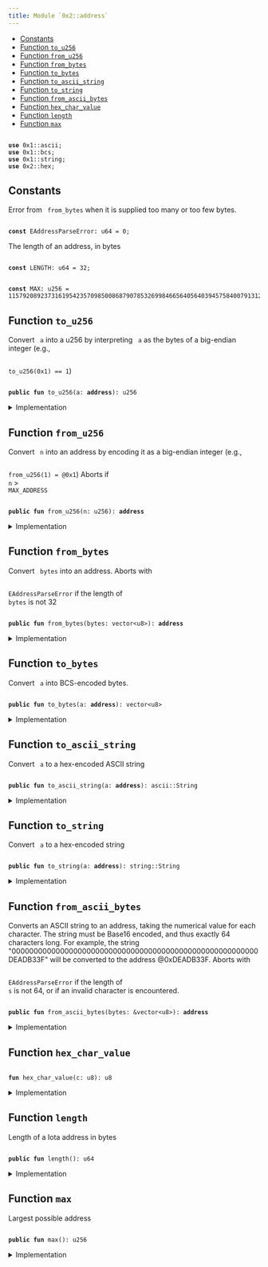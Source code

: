 ```yaml
---
title: Module `0x2::address`
---
```




-  [Constants](#@Constants_0)
-  [Function `to_u256`](#0x2_address_to_u256)
-  [Function `from_u256`](#0x2_address_from_u256)
-  [Function `from_bytes`](#0x2_address_from_bytes)
-  [Function `to_bytes`](#0x2_address_to_bytes)
-  [Function `to_ascii_string`](#0x2_address_to_ascii_string)
-  [Function `to_string`](#0x2_address_to_string)
-  [Function `from_ascii_bytes`](#0x2_address_from_ascii_bytes)
-  [Function `hex_char_value`](#0x2_address_hex_char_value)
-  [Function `length`](#0x2_address_length)
-  [Function `max`](#0x2_address_max)


<pre><code>
<b>use</b> <Link href="../move-stdlib/ascii.md#0x1_ascii">0x1::ascii</Link>;
<b>use</b> <Link href="../move-stdlib/bcs.md#0x1_bcs">0x1::bcs</Link>;
<b>use</b> <Link href="../move-stdlib/string.md#0x1_string">0x1::string</Link>;
<b>use</b> <Link href="../iota-framework/hex.md#0x2_hex">0x2::hex</Link>;
</code></pre>



<Link id="@Constants_0"></Link>

## Constants


<Link id="0x2_address_EAddressParseError"></Link>

Error from <code>
from_bytes</code> when it is supplied too many or too few bytes.


<pre><code>
<b>const</b> <Link href="../iota-framework/address.md#0x2_address_EAddressParseError">EAddressParseError</Link>: u64 = 0;
</code></pre>



<Link id="0x2_address_LENGTH"></Link>

The length of an address, in bytes


<pre><code>
<b>const</b> <Link href="../iota-framework/address.md#0x2_address_LENGTH">LENGTH</Link>: u64 = 32;
</code></pre>



<Link id="0x2_address_MAX"></Link>



<pre><code>
<b>const</b> <Link href="../iota-framework/address.md#0x2_address_MAX">MAX</Link>: u256 = 115792089237316195423570985008687907853269984665640564039457584007913129639935;
</code></pre>



<Link id="0x2_address_to_u256"></Link>

## Function `to_u256`

Convert <code>
a</code> into a u256 by interpreting <code>
a</code> as the bytes of a big-endian integer
(e.g., <code>
<Link href="../iota-framework/address.md#0x2_address_to_u256">to_u256</Link>(0x1) == 1</code>)


<pre><code>
<b>public</b> <b>fun</b> <Link href="../iota-framework/address.md#0x2_address_to_u256">to_u256</Link>(a: <b>address</b>): u256
</code></pre>



<details>
<summary>Implementation</summary>


<pre><code>
<b>public</b> <b>native</b> <b>fun</b> <Link href="../iota-framework/address.md#0x2_address_to_u256">to_u256</Link>(a: <b>address</b>): u256;
</code></pre>



</details>

<Link id="0x2_address_from_u256"></Link>

## Function `from_u256`

Convert <code>
n</code> into an address by encoding it as a big-endian integer (e.g., <code>
<Link href="../iota-framework/address.md#0x2_address_from_u256">from_u256</Link>(1) = @0x1</code>)
Aborts if <code>
n</code> > <code>
MAX_ADDRESS</code>


<pre><code>
<b>public</b> <b>fun</b> <Link href="../iota-framework/address.md#0x2_address_from_u256">from_u256</Link>(n: u256): <b>address</b>
</code></pre>



<details>
<summary>Implementation</summary>


<pre><code>
<b>public</b> <b>native</b> <b>fun</b> <Link href="../iota-framework/address.md#0x2_address_from_u256">from_u256</Link>(n: u256): <b>address</b>;
</code></pre>



</details>

<Link id="0x2_address_from_bytes"></Link>

## Function `from_bytes`

Convert <code>
bytes</code> into an address.
Aborts with <code>
<Link href="../iota-framework/address.md#0x2_address_EAddressParseError">EAddressParseError</Link></code> if the length of <code>
bytes</code> is not 32


<pre><code>
<b>public</b> <b>fun</b> <Link href="../iota-framework/address.md#0x2_address_from_bytes">from_bytes</Link>(bytes: <Link href="../move-stdlib/vector.md#0x1_vector">vector</Link>&lt;u8&gt;): <b>address</b>
</code></pre>



<details>
<summary>Implementation</summary>


<pre><code>
<b>public</b> <b>native</b> <b>fun</b> <Link href="../iota-framework/address.md#0x2_address_from_bytes">from_bytes</Link>(bytes: <Link href="../move-stdlib/vector.md#0x1_vector">vector</Link>&lt;u8&gt;): <b>address</b>;
</code></pre>



</details>

<Link id="0x2_address_to_bytes"></Link>

## Function `to_bytes`

Convert <code>
a</code> into BCS-encoded bytes.


<pre><code>
<b>public</b> <b>fun</b> <Link href="../iota-framework/address.md#0x2_address_to_bytes">to_bytes</Link>(a: <b>address</b>): <Link href="../move-stdlib/vector.md#0x1_vector">vector</Link>&lt;u8&gt;
</code></pre>



<details>
<summary>Implementation</summary>


<pre><code>
<b>public</b> <b>fun</b> <Link href="../iota-framework/address.md#0x2_address_to_bytes">to_bytes</Link>(a: <b>address</b>): <Link href="../move-stdlib/vector.md#0x1_vector">vector</Link>&lt;u8&gt; \{
    <Link href="../move-stdlib/bcs.md#0x1_bcs_to_bytes">bcs::to_bytes</Link>(&a)
}
</code></pre>



</details>

<Link id="0x2_address_to_ascii_string"></Link>

## Function `to_ascii_string`

Convert <code>
a</code> to a hex-encoded ASCII string


<pre><code>
<b>public</b> <b>fun</b> <Link href="../iota-framework/address.md#0x2_address_to_ascii_string">to_ascii_string</Link>(a: <b>address</b>): <Link href="../move-stdlib/ascii.md#0x1_ascii_String">ascii::String</Link>
</code></pre>



<details>
<summary>Implementation</summary>


<pre><code>
<b>public</b> <b>fun</b> <Link href="../iota-framework/address.md#0x2_address_to_ascii_string">to_ascii_string</Link>(a: <b>address</b>): <Link href="../move-stdlib/ascii.md#0x1_ascii_String">ascii::String</Link> \{
    <Link href="../iota-framework/hex.md#0x2_hex_encode">hex::encode</Link>(<Link href="../iota-framework/address.md#0x2_address_to_bytes">to_bytes</Link>(a)).<Link href="../iota-framework/address.md#0x2_address_to_ascii_string">to_ascii_string</Link>()
}
</code></pre>



</details>

<Link id="0x2_address_to_string"></Link>

## Function `to_string`

Convert <code>
a</code> to a hex-encoded string


<pre><code>
<b>public</b> <b>fun</b> <Link href="../iota-framework/address.md#0x2_address_to_string">to_string</Link>(a: <b>address</b>): <Link href="../move-stdlib/string.md#0x1_string_String">string::String</Link>
</code></pre>



<details>
<summary>Implementation</summary>


<pre><code>
<b>public</b> <b>fun</b> <Link href="../iota-framework/address.md#0x2_address_to_string">to_string</Link>(a: <b>address</b>): <Link href="../move-stdlib/string.md#0x1_string_String">string::String</Link> \{
    <Link href="../iota-framework/address.md#0x2_address_to_ascii_string">to_ascii_string</Link>(a).<Link href="../iota-framework/address.md#0x2_address_to_string">to_string</Link>()
}
</code></pre>



</details>

<Link id="0x2_address_from_ascii_bytes"></Link>

## Function `from_ascii_bytes`

Converts an ASCII string to an address, taking the numerical value for each character. The
string must be Base16 encoded, and thus exactly 64 characters long.
For example, the string "00000000000000000000000000000000000000000000000000000000DEADB33F"
will be converted to the address @0xDEADB33F.
Aborts with <code>
<Link href="../iota-framework/address.md#0x2_address_EAddressParseError">EAddressParseError</Link></code> if the length of <code>
s</code> is not 64,
or if an invalid character is encountered.


<pre><code>
<b>public</b> <b>fun</b> <Link href="../iota-framework/address.md#0x2_address_from_ascii_bytes">from_ascii_bytes</Link>(bytes: &<Link href="../move-stdlib/vector.md#0x1_vector">vector</Link>&lt;u8&gt;): <b>address</b>
</code></pre>



<details>
<summary>Implementation</summary>


<pre><code>
<b>public</b> <b>fun</b> <Link href="../iota-framework/address.md#0x2_address_from_ascii_bytes">from_ascii_bytes</Link>(bytes: &<Link href="../move-stdlib/vector.md#0x1_vector">vector</Link>&lt;u8&gt;): <b>address</b> \{
    <b>assert</b>!(bytes.<Link href="../iota-framework/address.md#0x2_address_length">length</Link>() == 64, <Link href="../iota-framework/address.md#0x2_address_EAddressParseError">EAddressParseError</Link>);
    <b>let</b> <b>mut</b> hex_bytes = <Link href="../move-stdlib/vector.md#0x1_vector">vector</Link>[];
    <b>let</b> <b>mut</b> i = 0;
    <b>while</b> (i &lt; 64) \{
        <b>let</b> hi = <Link href="../iota-framework/address.md#0x2_address_hex_char_value">hex_char_value</Link>(bytes[i]);
        <b>let</b> lo = <Link href="../iota-framework/address.md#0x2_address_hex_char_value">hex_char_value</Link>(bytes[i+1]);
        hex_bytes.push_back((hi &lt;&lt; 4) | lo);
        i = i + 2;
    };
    <Link href="../iota-framework/address.md#0x2_address_from_bytes">from_bytes</Link>(hex_bytes)
}
</code></pre>



</details>

<Link id="0x2_address_hex_char_value"></Link>

## Function `hex_char_value`



<pre><code>
<b>fun</b> <Link href="../iota-framework/address.md#0x2_address_hex_char_value">hex_char_value</Link>(c: u8): u8
</code></pre>



<details>
<summary>Implementation</summary>


<pre><code>
<b>fun</b> <Link href="../iota-framework/address.md#0x2_address_hex_char_value">hex_char_value</Link>(c: u8): u8 \{
    <b>if</b> (c &gt;= 48 && c &lt;= 57) c - 48 // 0-9
    <b>else</b> <b>if</b> (c &gt;= 65 && c &lt;= 70) c - 55 // A-F
    <b>else</b> <b>if</b> (c &gt;= 97 && c &lt;= 102) c - 87 // a-f
    <b>else</b> <b>abort</b> <Link href="../iota-framework/address.md#0x2_address_EAddressParseError">EAddressParseError</Link>
}
</code></pre>



</details>

<Link id="0x2_address_length"></Link>

## Function `length`

Length of a Iota address in bytes


<pre><code>
<b>public</b> <b>fun</b> <Link href="../iota-framework/address.md#0x2_address_length">length</Link>(): u64
</code></pre>



<details>
<summary>Implementation</summary>


<pre><code>
<b>public</b> <b>fun</b> <Link href="../iota-framework/address.md#0x2_address_length">length</Link>(): u64 \{
    <Link href="../iota-framework/address.md#0x2_address_LENGTH">LENGTH</Link>
}
</code></pre>



</details>

<Link id="0x2_address_max"></Link>

## Function `max`

Largest possible address


<pre><code>
<b>public</b> <b>fun</b> <Link href="../iota-framework/address.md#0x2_address_max">max</Link>(): u256
</code></pre>



<details>
<summary>Implementation</summary>


<pre><code>
<b>public</b> <b>fun</b> <Link href="../iota-framework/address.md#0x2_address_max">max</Link>(): u256 \{
    <Link href="../iota-framework/address.md#0x2_address_MAX">MAX</Link>
}
</code></pre>



</details>
